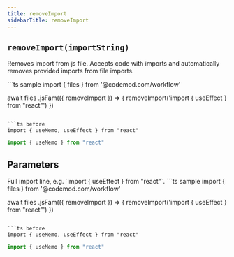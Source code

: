 ```yaml
---
title: removeImport
sidebarTitle: removeImport
---
```


## `removeImport(importString)`

Removes import from js file.
Accepts code with imports and automatically removes provided imports from file imports.

<CodeGroup>
```ts sample
import { files } from '@codemod.com/workflow'

await files
    .jsFam(({ removeImport }) => {
        removeImport('import { useEffect } from "react"')
    })
```

```ts before
import { useMemo, useEffect } from "react"
```

```ts after
import { useMemo } from "react"
```
</CodeGroup>

## Parameters
<ResponseField name="importString" type="string" required>
    Full import line, e.g. `import { useEffect } from "react"`.
</ResponseField>

<CodeGroup>
```ts sample
import { files } from '@codemod.com/workflow'

await files
    .jsFam(({ removeImport }) => {
        removeImport('import { useEffect } from "react"')
    })
```

```ts before
import { useMemo, useEffect } from "react"
```

```ts after
import { useMemo } from "react"
```
</CodeGroup>